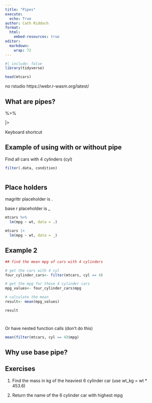 ```yaml
---
title: "Pipes"
execute: 
  echo: True
author: Cath Riddoch
format:
  html:
    embed-resources: true
editor: 
  markdown: 
    wrap: 72
---
```


```r
#| include: false
library(tidyverse)
```

```r
head(mtcars)
```

no rstudio https://webr.r-wasm.org/latest/

## What are pipes?

%>%

|>


Keyboard shortcut 


## Example of using with or without pipe
Find all cars with 4 cylinders (cyl)
```r
filter(.data, condition)
```

```r

```

## Place holders

magrittr placeholder is .

base r placeholder is _

```r
mtcars %>%
  lm(mpg ~ wt, data = .)
```

```r
mtcars |>
  lm(mpg ~ wt, data = _)
```


## Example 2
```r
## find the mean mpg of cars with 4 cylinders

# get the cars with 4 cyl
four_cylinder_cars<- filter(mtcars, cyl == 4)

# get the mpg for those 4 cylinder cars
mpg_values<- four_cylinder_cars$mpg

# calculate the mean
result<- mean(mpg_values)

result
```

```r

```

```r

```










Or have nested function calls (don't do this)

```r
mean(filter(mtcars, cyl == 4)$mpg)
```


## Why use base pipe?


## Exercises

1. Find the mass in kg of the heaviest 6 cylinder car (use wt_kg = wt * 453.6)

2. Return the name of the 6 cylinder car with highest mpg 

